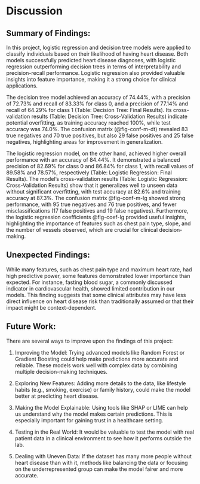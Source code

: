 # Discussion

## Summary of Findings: 

In this project, logistic regression and decision tree models were applied to classify individuals based on their likelihood of having heart disease. Both models successfully predicted heart disease diagnoses, with logistic regression outperforming decision trees in terms of interpretability and precision-recall performance. Logistic regression also provided valuable insights into feature importance, making it a strong choice for clinical applications.

The decision tree model achieved an accuracy of 74.44%, with a precision of 72.73% and recall of 83.33% for class 0, and a precision of 77.14% and recall of 64.29% for class 1 (Table: Decision Tree: Final Results). Its cross-validation results (Table: Decision Tree: Cross-Validation Results) indicate potential overfitting, as training accuracy reached 100%, while test accuracy was 74.0%. The confusion matrix (@fig-conf-m-dt) revealed 83 true negatives and 70 true positives, but also 29 false positives and 25 false negatives, highlighting areas for improvement in generalization.

The logistic regression model, on the other hand, achieved higher overall performance with an accuracy of 84.44%. It demonstrated a balanced precision of 82.69% for class 0 and 86.84% for class 1, with recall values of 89.58% and 78.57%, respectively (Table: Logistic Regression: Final Results). The model's cross-validation results (Table: Logistic Regression: Cross-Validation Results) show that it generalizes well to unseen data without significant overfitting, with test accuracy at 82.6% and training accuracy at 87.3%. The confusion matrix @fig-conf-m-lg showed strong performance, with 95 true negatives and 76 true positives, and fewer misclassifications (17 false positives and 19 false negatives). Furthermore, the logistic regression coefficients @fig-coef-lg provided useful insights, highlighting the importance of features such as chest pain type, slope, and the number of vessels observed, which are crucial for clinical decision-making.


## Unexpected Findings: 

While many features, such as chest pain type and maximum heart rate, had high predictive power, some features demonstrated lower importance than expected. For instance, fasting blood sugar, a commonly discussed indicator in cardiovascular health, showed limited contribution in our models. This finding suggests that some clinical attributes may have less direct influence on heart disease risk than traditionally assumed or that their impact might be context-dependent.


## Future Work: 

There are several ways to improve upon the findings of this project:

1. Improving the Model: Trying advanced models like Random Forest or Gradient Boosting could help make predictions more accurate and reliable. These models work well with complex data by combining multiple decision-making techniques.

2. Exploring New Features: Adding more details to the data, like lifestyle habits (e.g., smoking, exercise) or family history, could make the model better at predicting heart disease.

3. Making the Model Explainable: Using tools like SHAP or LIME can help us understand why the model makes certain predictions. This is especially important for gaining trust in a healthcare setting.

4. Testing in the Real World: It would be valuable to test the model with real patient data in a clinical environment to see how it performs outside the lab.

5. Dealing with Uneven Data: If the dataset has many more people without heart disease than with it, methods like balancing the data or focusing on the underrepresented group can make the model fairer and more accurate.
